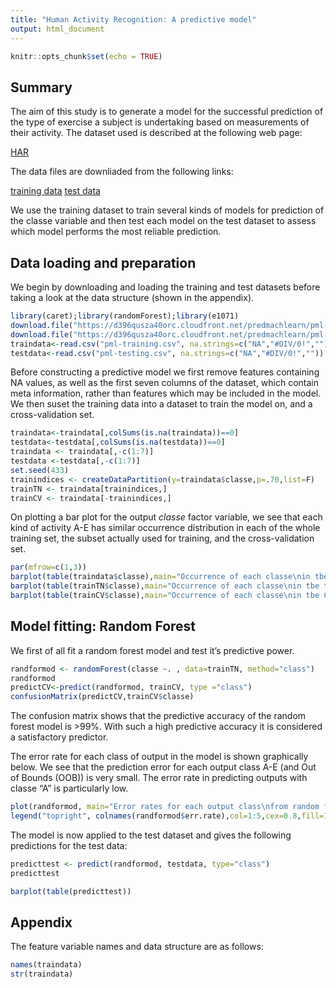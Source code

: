 ```yaml
---
title: "Human Activity Recognition: A predictive model"
output: html_document
---
```


```r
knitr::opts_chunk$set(echo = TRUE)
```

## Summary

The aim of this study is to generate a model for the successful prediction of the type of exercise a subject is undertaking based on measurements of their activity. The dataset used is described at the following web page:

[HAR](http://groupware.les.inf.puc-rio.br/har)

The data files are downliaded from the following links:

[training data](https://d396qusza40orc.cloudfront.net/predmachlearn/pml-training.csv)
[test data](https://d396qusza40orc.cloudfront.net/predmachlearn/pml-testing.csv)

We use the training dataset to train several kinds of models for prediction of the classe variable and then test each model on the test dataset to assess which model performs the most reliable prediction.

## Data loading and preparation

We begin by downloading and loading the training and test datasets before taking a look at the data structure (shown in the appendix).


```r
library(caret);library(randomForest);library(e1071)
download.file("https://d396qusza40orc.cloudfront.net/predmachlearn/pml-training.csv", "pml-training.csv", "wget", quiet = FALSE, mode = "w",cacheOK = TRUE)
download.file("https://d396qusza40orc.cloudfront.net/predmachlearn/pml-testing.csv", "pml-testing.csv", "wget", quiet = FALSE, mode = "w",cacheOK = TRUE)
traindata<-read.csv("pml-training.csv", na.strings=c("NA","#DIV/0!",""))
testdata<-read.csv("pml-testing.csv", na.strings=c("NA","#DIV/0!",""))
```

Before constructing a predictive model we first remove features containing NA values, as well as the first seven columns of the dataset, which contain meta information, rather than features which may be included in the model. We then suset the training data into a dataset to train the model on, and a cross-validation set.


```r
traindata<-traindata[,colSums(is.na(traindata))==0]
testdata<-testdata[,colSums(is.na(testdata))==0]
traindata <- traindata[,-c(1:7)]
testdata <-testdata[,-c(1:7)]
set.seed(433)
trainindices <- createDataPartition(y=traindata$classe,p=.70,list=F)
trainTN <- traindata[trainindices,]
trainCV <- traindata[-trainindices,]
```

On plotting a bar plot for the output *classe* factor variable, we see that each kind of activity A-E has similar occurrence distribution in each of the whole training set, the subset actually used for training, and the cross-validation set.
```r
par(mfrow=c(1,3))
barplot(table(traindata$classe),main="Occurrence of each classe\nin tbe whole training set",xlab="classe value",ylab="Frequency",col="grey")
barplot(table(trainTN$classe),main="Occurrence of each classe\nin tbe training sub-dataset",xlab="classe value",ylab="Frequency",col="red")
barplot(table(trainCV$classe),main="Occurrence of each classe\nin tbe Cross-Validation set",xlab="classe value",ylab="Frequency",col="blue")
```

## Model fitting: Random Forest

We first of all fit a random forest model and test it's predictive power.

```r
randformod <- randomForest(classe ~. , data=trainTN, method="class")
randformod
predictCV<-predict(randformod, trainCV, type ="class")
confusionMatrix(predictCV,trainCV$classe)
```

The confusion matrix shows that the predictive accuracy of the random forest model is >99%. With such a high predictive accuracy it is considered a satisfactory predictor.

The error rate for each class of output in the model is shown graphically below. We see that the prediction error for each output class A-E (and Out of Bounds (OOB)) is very small. The error rate in predicting outputs with classe "A" is particularly low.

```r
plot(randformod, main="Error rates for each output class\nfrom random forest model",log="y")
legend("topright", colnames(randformod$err.rate),col=1:5,cex=0.8,fill=1:4)

```

The model is now applied to the test dataset and gives the following predictions for the test data: 

```r
predicttest <- predict(randformod, testdata, type="class")
predicttest
```

```r
barplot(table(predicttest))
```

## Appendix
The feature variable names and data structure are as follows:
```r
names(traindata)
str(traindata)
```